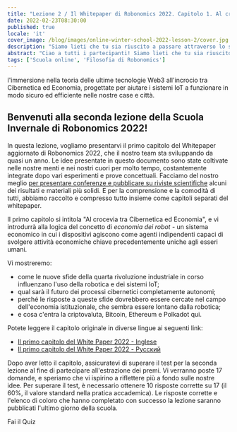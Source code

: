 ```yaml
---
title: "Lezione 2 / Il Whitepaper di Robonomics 2022. Capitolo 1. Al crocevia tra cibernetica ed economia"
date: 2022-02-23T08:30:00
published: true
locale: 'it'
cover_image: /blog/images/online-winter-school-2022-lesson-2/cover.jpg
description: "Siamo lieti che tu sia riuscito a passare attraverso lo specchio nero e non annegare nel mondo digitale. Ma ora ti attende un'immersione molto più profonda... l'immersione nella teoria delle ultime tecnologie Web3 all'incrocio tra Cibernetica ed Economia, progettate per aiutare i sistemi IoT a funzionare in modo sicuro ed efficiente nelle nostre case e città."
abstract: "Ciao a tutti i partecipanti! Siamo lieti che tu sia riuscito a passare attraverso lo specchio nero e non annegare nel mondo digitale. Ma ora ti attende un'immersione molto più profonda..."
tags: ['Scuola online', 'Filosofia di Robonomics']
---
```


<PostExpiredInfo/>

 l'immersione nella teoria delle ultime tecnologie Web3 all'incrocio tra Cibernetica ed Economia, progettate per aiutare i sistemi IoT a funzionare in modo sicuro ed efficiente nelle nostre case e città.

## Benvenuti alla seconda lezione della Scuola Invernale di Robonomics 2022!

In questa lezione, vogliamo presentarvi il primo capitolo del Whitepaper aggiornato di Robonomics 2022, che il nostro team sta sviluppando da quasi un anno. Le idee presentate in questo documento sono state coltivate nelle nostre menti e nei nostri cuori per molto tempo, costantemente integrate dopo vari esperimenti e prove concettuali. Facciamo del nostro meglio [per presentare conferenze e pubblicare su riviste scientifiche](https://robonomics.network/papers/) alcuni dei risultati e materiali più solidi. E per la comprensione e la comodità di tutti, abbiamo raccolto e compresso tutto insieme come capitoli separati del whitepaper.

Il primo capitolo si intitola "Al crocevia tra Cibernetica ed Economia", e vi introdurrà alla logica del concetto di *economia dei robot* - un sistema economico in cui i dispositivi agiscono come agenti indipendenti capaci di svolgere attività economiche chiave precedentemente uniche agli esseri umani.

<TextCard>

Vi mostreremo:

- come le nuove sfide della quarta rivoluzione industriale in corso influenzano l'uso della robotica e dei sistemi IoT;
- qual sarà il futuro dei processi cibernetici completamente autonomi;
- perché le risposte a queste sfide dovrebbero essere cercate nel campo dell'economia istituzionale, che sembra essere lontano dalla robotica;
- e cosa c'entra la criptovaluta, Bitcoin, Ethereum e Polkadot qui.

</TextCard>


<TextCard>

Potete leggere il capitolo originale in diverse lingue ai seguenti link:

- [Il primo capitolo del White Paper 2022 - Inglese](https://ipfs.io/ipfs/QmaxrVWRkNJ9FZmcetE1gBfG3YUKHZifQP9tjmtPGFB3zi)
- [Il primo capitolo del White Paper 2022 - Русский](https://ipfs.io/ipfs/QmcAm42dMHQxBCyDzsEEezjPrGR9uNdUjAtoQwKr9dayxW)

Dopo aver letto il capitolo, assicuratevi di superare il test per la seconda lezione al fine di partecipare all'estrazione dei premi. Vi verranno poste 17 domande, e speriamo che vi ispirino a riflettere più a fondo sulle nostre idee. Per superare il test, è necessario ottenere 10 risposte corrette su 17 (il 60%, il valore standard nella pratica accademica). Le risposte corrette e l'elenco di coloro che hanno completato con successo la lezione saranno pubblicati l'ultimo giorno della scuola.

<RbButton href="https://lesson2.robonomics.academy/">Fai il Quiz</RbButton>

</TextCard>